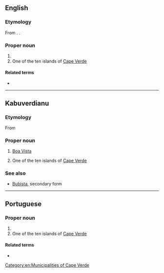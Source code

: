 ==English==

===Etymology===
From {{der|en|pt|boa}} {{m|pt|vista}}. {{doublet|en|Bella Vista|Buena Vista}}.

===Proper noun===
{{en-proper noun|head=Boa Vista}}

# {{place|en|municipality/state capital|s/Roraima|c/Brazil}}
# One of the ten islands of [[Cape Verde]]

====Related terms====
* {{l|en|boavistense}}
[[Category:en:Municipalities of Cape Verde]]

----

==Kabuverdianu==

===Etymology===
From {{der|kea|pt|Boa Vista}}

===Proper noun===
{{head|kea|proper noun}}

# {{lb|kea|Boa Vista}} [[Boa Vista]]
# One of the ten islands of [[Cape Verde]]

===See also===
*[[Bubista]], secondary form

{{topics|kea|Islands|Cape Verde}}

----

==Portuguese==

===Proper noun===
{{pt-proper noun|head=[[bom|Boa]] [[vista|Vista]]}}

# {{place|pt|municipality/state capital|s/Roraima|c/Brazil|t=Boa Vista}}
# One of the ten islands of [[Cape Verde]]

====Related terms====
* {{l|pt|boavistense}}